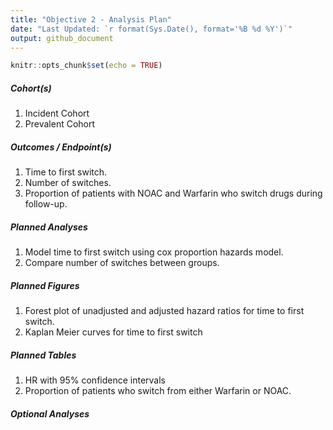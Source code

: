```yaml
---
title: "Objective 2 - Analysis Plan"
date: "Last Updated: `r format(Sys.Date(), format='%B %d %Y')`"
output: github_document
---
```


```r
knitr::opts_chunk$set(echo = TRUE)
```

##### Cohort(s)
1. Incident Cohort
2. Prevalent Cohort

##### Outcomes / Endpoint(s) 
1. Time to first switch.
2. Number of switches. 
3. Proportion of patients with NOAC and Warfarin who switch drugs during follow-up.


##### Planned Analyses
1.	Model time to first switch using cox proportion hazards model.
2.	Compare number of switches between groups.

##### Planned Figures
1.	Forest plot of unadjusted and adjusted hazard ratios for time to first switch. 
2.	Kaplan Meier curves for time to first switch

##### Planned Tables
1.	HR with 95% confidence intervals
2.	Proportion of patients who switch from either Warfarin or NOAC.


##### Optional Analyses






